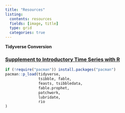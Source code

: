 ```yaml
---
title: "Resources"
listing:
  contents: resources
  fields: [image, title]
  type: grid
  categories: true
---
```


::: supplement
::: supplement-header
**Tidyverse Conversion**
:::

::: supplement-container
### [Supplement to Introductory Time Series with R](https://byuistats.github.io/timeseries_supplement/)
:::
:::

::: {.callout-note title="Common Packages" icon="false"}
```r
if (!require("pacman")) install.packages("pacman")
pacman::p_load(tidyverse, 
               tsibble, fable,
               feasts, tsibbledata,
               fable.prophet,
               patchwork,
               lubridate, 
               rio 
)
```
:::
